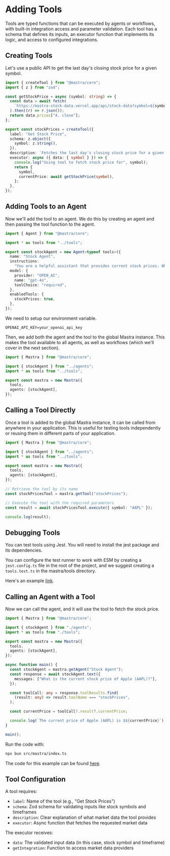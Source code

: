 # Adding Tools

Tools are typed functions that can be executed by agents or workflows, with built-in integration access and parameter validation. Each tool has a schema that defines its inputs, an executor function that implements its logic, and access to configured integrations.

## Creating Tools

Let's use a public API to get the last day's closing stock price for a given symbol.

```ts filename="src/mastra/tools/index.ts" showLineNumbers copy
import { createTool } from "@mastra/core";
import { z } from "zod";

const getStockPrice = async (symbol: string) => {
  const data = await fetch(
    `https://mastra-stock-data.vercel.app/api/stock-data?symbol=${symbol}`,
  ).then((r) => r.json());
  return data.prices["4. close"];
};

export const stockPrices = createTool({
  label: "Get Stock Price",
  schema: z.object({
    symbol: z.string(),
  }),
  description: `Fetches the last day's closing stock price for a given symbol`,
  executor: async ({ data: { symbol } }) => {
    console.log("Using tool to fetch stock price for", symbol);
    return {
      symbol,
      currentPrice: await getStockPrice(symbol),
    };
  },
});
```

## Adding Tools to an Agent

Now we'll add the tool to an agent. We do this by creating an agent and then passing the tool function to the agent.

```ts filename="src/mastra/agents/index.ts" showLineNumbers lines={3,5,14-16} copy
import { Agent } from "@mastra/core";

import * as tools from "../tools";

export const stockAgent = new Agent<typeof tools>({
  name: "Stock Agent",
  instructions:
    "You are a helpful assistant that provides current stock prices. When asked about a stock, use the stock price tool to fetch the stock price.",
  model: {
    provider: "OPEN_AI",
    name: "gpt-4o",
    toolChoice: "required",
  },
  enabledTools: {
    stockPrices: true,
  },
});
```

We need to setup our environment variable.

```.env filename=".env" copy
OPENAI_API_KEY=your_openai_api_key
```

Then, we add both the agent and the tool to the global Mastra instance. This makes the tool available to all agents, as well as workflows (which we'll cover in the next section).

```ts filename="src/mastra/index.ts" showLineNumbers {3,4,7,8} copy
import { Mastra } from "@mastra/core";

import { stockAgent } from "../agents";
import * as tools from "../tools";

export const mastra = new Mastra({
  tools,
  agents: [stockAgent],
});
```

## Calling a Tool Directly

Once a tool is added to the global Mastra instance, it can be called from anywhere in your application. This is useful for testing tools independently or reusing them in different parts of your application.

```ts filename="src/mastra/index.ts" showLineNumbers lines={11-17} copy
import { Mastra } from "@mastra/core";

import { stockAgent } from "../agents";
import * as tools from "../tools";

export const mastra = new Mastra({
  tools,
  agents: [stockAgent],
});

// Retrieve the tool by its name
const stockPricesTool = mastra.getTool("stockPrices");

// Execute the tool with the required parameters
const result = await stockPricesTool.execute({ symbol: "AAPL" });

console.log(result);
```

## Debugging Tools

You can test tools using Jest. You will need to install the jest package and its dependencies.

You can configure the test runner to work with ESM by creating a `jest.config.ts` file in the root of the project, and we suggest creating a `tools.test.ts` in the mastra/tools directory.

Here's an example [link](https://github.com/mastra-ai/mastra/tree/main/examples/stock-price-tool).

## Calling an Agent with a Tool

Now we can call the agent, and it will use the tool to fetch the stock price.

```ts filename="src/mastra/index.ts" showLineNumbers lines={11-26} copy
import { Mastra } from "@mastra/core";

import { stockAgent } from "./agents";
import * as tools from "./tools";

export const mastra = new Mastra({
  tools,
  agents: [stockAgent],
});

async function main() {
  const stockAgent = mastra.getAgent("Stock Agent");
  const response = await stockAgent.text({
    messages: ["What is the current stock price of Apple (AAPL)?"],
  });

  const toolCall: any = response.toolResults.find(
    (result: any) => result.toolName === "stockPrices",
  );

  const currentPrice = toolCall?.result?.currentPrice;

  console.log(`The current price of Apple (AAPL) is $${currentPrice}`);
}

main();
```

Run the code with:

```bash copy
npx bun src/mastra/index.ts
```

The code for this example can be found [here](https://github.com/mastra-ai/mastra/tree/main/examples/stock-price-tool).

## Tool Configuration

A tool requires:

- `label`: Name of the tool (e.g., "Get Stock Prices")
- `schema`: Zod schema for validating inputs like stock symbols and timeframes
- `description`: Clear explanation of what market data the tool provides
- `executor`: Async function that fetches the requested market data

The executor receives:

- `data`: The validated input data (in this case, stock symbol and timeframe)
- `getIntegration`: Function to access market data providers
